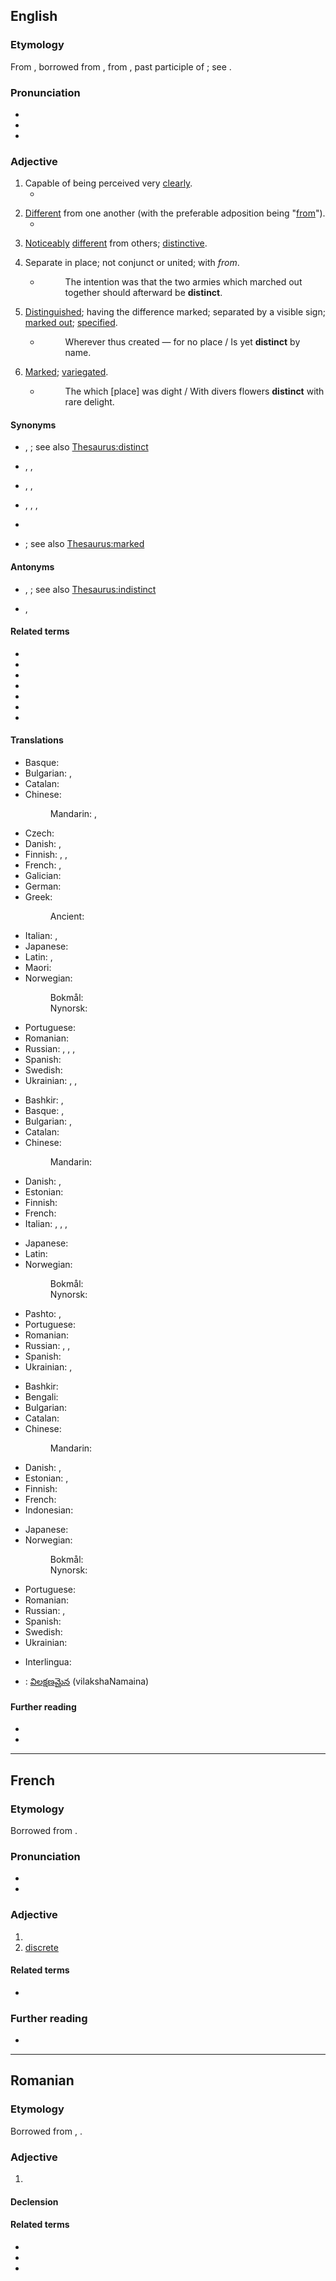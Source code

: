 ==English==

===Etymology===
From {{inh|en|enm|-}}, borrowed from {{bor|en|fro|-}}, from {{der|en|la|distinctus}}, past participle of {{m|la|distinguere||to distinguish}}; see {{m|en|distinguish}}.

===Pronunciation===
* {{IPA|en|/dɪsˈtɪŋkt/}}
* {{audio|en|en-us-distinct.ogg|Audio (US)}}
* {{rhymes|en|ɪŋkt}}

===Adjective===
{{en-adj}}

# Capable of being perceived very [[clear]]ly.
#* {{quote-journal|en|year=2013|month=July-August|author=[http://www.americanscientist.org/authors/detail/fenella-saunders Fenella Saunders]
|title=[http://www.americanscientist.org/issues/pub/2013/4/tiny-lenses-see-the-big-picture Tiny Lenses See the Big Picture]|magazine={{w|American Scientist}}
|passage=The single-imaging optic of the mammalian eye offers some '''distinct''' visual advantages. Such lenses can take in photons from a wide range of angles, increasing light sensitivity. They also have high spatial resolution, resolving incoming images in minute detail.}}
#: {{ux|en|Her voice was '''distinct''' despite the heavy traffic.}}
# [[different|Different]] from one another (with the preferable adposition being "[[from]]").
#* {{quote-book|en|year=1928|author=Lawrence R. Bourne| title=Well Tackled!| chapter=13| url=http://openlibrary.org/works/OL5387037W| passage=“Yes, there are two '''distinct''' sets of footprints, both wearing rubber shoes—one I think ordinary plimsolls, the other goloshes,” replied the sergeant.}}
#: {{ux|en|Horses are '''distinct''' from zebras.}}
# [[noticeably|Noticeably]] [[different]] from others; [[distinctive]].
#: {{ux|en|Olga's voice is quite '''distinct''' because of her accent.}}
# Separate in place; not conjunct or united; with ''from''.
#* {{rfdatek|en|Clarendon}}
#*: The intention was that the two armies which marched out together should afterward be '''distinct'''.
# {{lb|en|obsolete}} [[distinguished|Distinguished]]; having the difference marked; separated by a visible sign; [[marked out]]; [[specified]].
#* {{rfdatek|en|John Milton}}
#*: Wherever thus created &mdash; for no place / Is yet '''distinct''' by name.
# {{lb|en|obsolete}} [[marked|Marked]]; [[variegated]].
#* {{rfdatek|en|Spenser}}
#*: The which [place] was dight / With divers flowers '''distinct''' with rare delight.

====Synonyms====
* {{sense|capable of being perceived very clearly}} {{l|en|clear}}, {{l|en|vivid}}; see also [[Thesaurus:distinct]]
* {{sense|different from one another}} {{l|en|different}}, {{l|en|separate}}, {{l|en|several}} {{qualifier|obsolete}}
* {{sense|noticeably different}} {{l|en|characteristic}}, {{l|en|distinctive}}, {{l|en|prominent}}
* {{sense|separate in place}} {{l|en|discrete}}, {{l|en|individual}}, {{l|en|noncontinuous}}, {{l|en|separate}}
* {{sense|distinguished}} {{l|en|specified}}
* {{sense|marked}} {{l|en|patterned}}; see also [[Thesaurus:marked]]

====Antonyms====
* {{sense|capable of being perceived very clearly}} {{l|en|confusing}}, {{l|en|indistinct}}; see also [[Thesaurus:indistinct]]
* {{sense|different from one another}} {{l|en|same}}, {{l|en|indistinguishable}}

====Related terms====
* {{l|en|distinction}}
* {{l|en|distinctive}}
* {{l|en|distinguish}}
* {{l|en|distinguished}}
* {{l|en|distinguishable}}
* {{l|en|distinguishness}}
* {{l|en|extinct}}

====Translations====
{{trans-top|very clear}}
* Basque: {{t|eu|garbi}}
* Bulgarian: {{t+|bg|ясен}}, {{t+|bg|отчетлив}}
* Catalan: {{t|ca|distint}}
* Chinese:
*: Mandarin: {{t+|cmn|明顯|sc=Hani}}, {{t+|cmn|明显|tr=míngxiǎn|sc=Hani}}
* Czech: {{t+|cs|zřetelný|m}}
* Danish: {{t|da|tydelig}}, {{t|da|distinkt}}
* Finnish: {{t+|fi|selkeä}}, {{t|fi|erottuva}}, {{t+|fi|kuuluva}}
* French: {{t+|fr|distinct}}, {{t+|fr|intelligible}}
* Galician: {{t+|gl|distinto|m}}
* German: {{t+|de|deutlich}}
* Greek:
*: Ancient: {{t|grc|σαφής}}
{{trans-mid}}
* Italian: {{t+|it|chiaro|m}}, {{t+|it|chiara|f}}
* Japanese: {{t+|ja|明白|tr=めいはくな, meihaku na|alt=明白な|sc=Jpan}}
* Latin: {{t|la|distinctus}}, {{t+|la|nobilis}}
* Maori: {{t|mi|mataaho}}
* Norwegian:
*: Bokmål: {{t|nb|distinkt}}
*: Nynorsk: {{t|nn|distinkt}}
* Portuguese: {{t+|pt|distinto}}
* Romanian: {{t+|ro|distinct}}
* Russian: {{t+|ru|разбо́рчивый}}, {{t+|ru|отчётливый}}, {{t+|ru|я́сный}}, {{t+|ru|чёткий}}
* Spanish: {{t+|es|distinto}}
* Swedish: {{t+|sv|tydlig}}
* Ukrainian: {{t|uk|чітки́й}}, {{t+|uk|я́сний}}, {{t|uk|вира́зний}}
{{trans-bottom}}

{{trans-top|different from one another}}
* Bashkir: {{t|ba|башҡа|sc=Cyrl}}, {{t|ba|төрлө|sc=Cyrl}}
* Basque: {{t|eu|desberdin}}, {{t|eu|bestelako}}
* Bulgarian: {{t+|bg|отделен}}, {{t+|bg|различен}}
* Catalan: {{t|ca|distint}}
* Chinese:
*: Mandarin: {{t+|cmn|不同|tr=bùtóng de|alt=不同的|sc=Hani}}
* Danish: {{t+|da|forskellig}}, {{t|da|distinkt}}
* Estonian: {{t|et|erinev}}
* Finnish: {{t+|fi|erilainen}}
* French: {{t+|fr|distinct}}
* Italian: {{t+|it|distinto|m}}, {{t+|it|distinta|f}}, {{t+|it|diverso|m}}, {{t+|it|diversa|f}}
{{trans-mid}}
* Japanese: {{t+|ja|異なる|tr=ことなる, kotonaru|sc=Jpan}}
* Latin: {{t|la|distinctus}}
* Norwegian:
*: Bokmål: {{t|nb|distinkt}}
*: Nynorsk: {{t|nn|distinkt}}
* Pashto: {{t+|ps|بېل|tr=bel}}, {{t+|ps|جلا|tr=jëlâ}}
* Portuguese: {{t+|pt|distinto}}
* Romanian: {{t+|ro|distinct}}
* Russian: {{t+|ru|отде́льный}}, {{t+|ru|разли́чный}}, {{t+|ru|отли́чный}} {{qualifier|[[от]] (ot) - from}}
* Spanish: {{t+|es|distinto}}
* Ukrainian: {{t+|uk|окре́мий}}, {{t|uk|особли́вий}}
{{trans-bottom}}

{{trans-top|noticeably different}}
* Bashkir: {{t|ba|башҡа|sc=Cyrl}}
* Bengali: {{t|bn|বিশেষ|tr=bishesh|sc=Beng}}
* Bulgarian: {{t+|bg|особен}}
* Catalan: {{t|ca|distint}}
* Chinese:
*: Mandarin: {{t|cmn|截然不同的|tr=jiérán bùtóng de|sc=Hani}}
* Danish: {{t|da|tydelig adskilt}}, {{t|da|distinkt}}
* Estonian: {{t|et|erisugune}}, {{t|et|eristatav}}
* Finnish: {{t|fi|erottuva}}
* French: {{t+|fr|reconnaissable}}
* Indonesian: {{t+|id|khas}}
{{trans-mid}}
* Japanese: {{t+|ja|無二|tr=むにの, muni no|alt=無二の|sc=Jpan}}
* Norwegian:
*: Bokmål: {{t|nb|distinkt}}
*: Nynorsk: {{t|nn|distinkt}}
* Portuguese: {{t+|pt|distinto}}
* Romanian: {{t+|ro|distinct}}
* Russian: {{t+|ru|осо́бый}}, {{t+|ru|осо́бенный}}
* Spanish: {{t+|es|distinto}}
* Swedish: {{t+|sv|distinkt}}
* Ukrainian: {{t|uk|особли́вий}}
{{trans-bottom}}

<!--Remove this section once all of the translations below have been moved into the tables above.-->
{{checktrans-top}}
* Interlingua: {{t+check|ia|distincte}}
{{trans-mid}}
* {{ttbc|te}}: [[విలక్షణమైన]] (vilakshaNamaina)
{{trans-bottom}}

====Further reading====
* {{R:Webster 1913}}
* {{R:Century 1911}}

----

==French==

===Etymology===
Borrowed from {{bor|fr|la|distinctus}}.

===Pronunciation===
* {{fr-IPA|distint|distincte}}
* {{homophones|fr|distincts}}

===Adjective===
{{fr-adj}}

# {{l|en|distinct}}
# [[discrete]]

====Related terms====
* {{l|fr|distinguer}}

===Further reading===
* {{R:TLFi}}

----

==Romanian==

===Etymology===
Borrowed from {{bor|ro|fr|distinct}}, {{bor|ro|la|distinctus}}.

===Adjective===
{{ro-adj}}

# {{l|en|distinct}}

====Declension====
{{ro-decl-adj}}

====Related terms====
* {{l|en|distinctiv}}
* {{l|en|distincție}}
* {{l|ro|distinge}}